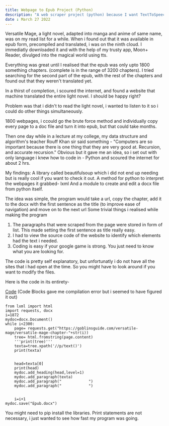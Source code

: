 ```yaml
---
title: Webpage to Epub Project (Python)
description: "A web scraper project (python) because I want TextToSpeech for AI translated light novels."
date : March 27 2022
---
```

Versatile Mage, a light novel, adapted into manga and anime of same name, was on my read list for a while. When i  found out that it was available in epub form, precompiled and translated, i was on the ninth cloud. I immediatly downloaded it and with the help of my trusty app, Moon+ Reader, divulged into the magical world using tts.

Everything was great until I realised that the epub was only upto 1800 something chapters. (complete is in the range of 3200 chapters). I tried searching for the second part of the epub, with the rest of the chapters and found out that they weren't translated yet.

In a thirst of completion, i scoured the internet, and found a website that machine translated the entire light novel. I should be happy right?

Problem was that i didn't to  read the light novel, i wanted to listen to it so i could do other things simultaneously.

1800 webpages, i ccould go the brute force method and individually copy every page to a doc file and turn it into epub, but that could take months.

Then one day while in a lecture at my college, my data structure and algorithm's teacher Rouff Khan sir said something - "Computers are so important because there is one thing that they are very good at. Recursion, and accurate recursion." Obvious but it gave me an idea, so i set out with only language i knew how to code in - Python and scoured the internet for about 2 hrs.

My findings:
A library called beautifulsoup which i did not end up needing but is really cool if you want to check it out.
A method for python to interpret the webpages it grabbed- lxml
And a module to create and edit a docx file from python itself.

The idea was simple, the program would take a url, copy the chapter, add it to the docx with the first sentence as the title (to improve ease of navigation) and move on to the next url
Some trivial things i realised while making the program
1. The paragraphs that were scraped from the page were stored in form of list. This made setting the first sentence as title really easy.
2. I had to view the source code of the website to identify which elements had the text i needed.
3. Coding is easy if your google game is strong. You just need to know what you are looking for.

The code is pretty self explanatory, but unfortunatly i do not have all the sites that i had open at the time. So you might have to look around if you want to modify the files.

Here is the code in its entirety-

[Code](https://github.com/AltNeo/webpage-to-docx/blob/main/Ebook%20Builder%20102.py)
(Code Blocks gave me compilation error but i seemed to have figured it out)

```
from lxml import html
import requests, docx
i=1872
mydoc=docx.Document()
while i<2300:
    page= requests.get("https://goblinsguide.com/versatile-mage/versatile-mage-chapter-"+str(i))
    tree= html.fromstring(page.content)
    '''print(tree)'''
    texta=tree.xpath('//p/text()')
    print(texta)

    
    head=texta[0]
    print(head)
    mydoc.add_heading(head,level=1)
    mydoc.add_paragraph(texta)
    mydoc.add_paragraph("            ")
    mydoc.add_paragraph("            ")


    i=i+1
mydoc.save("Epub.docx")
```

You might need to pip install the libraries.
Print statements are not necessary, i just wanted to see how fast my program was going.
